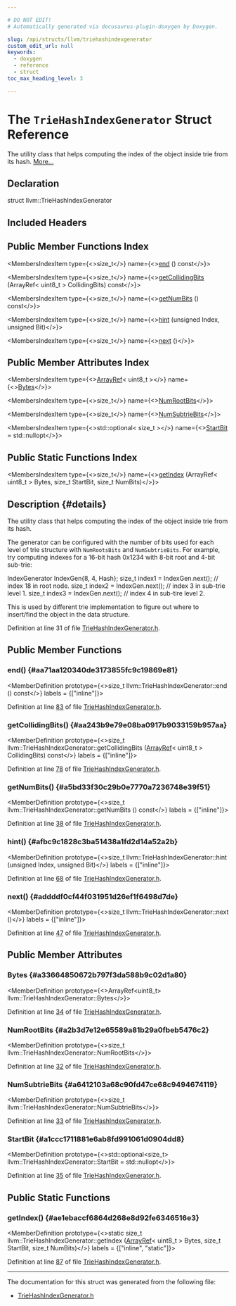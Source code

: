 ```yaml
---

# DO NOT EDIT!
# Automatically generated via docusaurus-plugin-doxygen by Doxygen.

slug: /api/structs/llvm/triehashindexgenerator
custom_edit_url: null
keywords:
  - doxygen
  - reference
  - struct
toc_max_heading_level: 3

---
```





# The `TrieHashIndexGenerator` Struct Reference

<DoxygenPage pluginConfig={pluginConfig}>

The utility class that helps computing the index of the object inside trie from its hash. <a href="#details">More...</a>

## Declaration

<CodeBlock>struct llvm::TrieHashIndexGenerator</CodeBlock>

## Included Headers

<IncludesList>
<IncludesListItem
  filePath="llvm/ADT/TrieHashIndexGenerator.h"
  permalink="/docs/api/files/include/include/llvm/include/llvm/adt/triehashindexgenerator-h"
  isLocal="true" />
</IncludesList>

## Public Member Functions Index

<MembersIndex>

<MembersIndexItem
  type={<>size&#95;t</>}
  name={<><a href="#aa71aa120340de3173855fc9c19869e81">end</a> () const</>}>
</MembersIndexItem>

<MembersIndexItem
  type={<>size&#95;t</>}
  name={<><a href="#aa243b9e79e08ba0917b9033159b957aa">getCollidingBits</a> (ArrayRef&lt; uint8&#95;t &gt; CollidingBits) const</>}>
</MembersIndexItem>

<MembersIndexItem
  type={<>size&#95;t</>}
  name={<><a href="#a5bd33f30c29b0e7770a7236748e39f51">getNumBits</a> () const</>}>
</MembersIndexItem>

<MembersIndexItem
  type={<>size&#95;t</>}
  name={<><a href="#afbc9c1828c3ba51438a1fd2d14a52a2b">hint</a> (unsigned Index, unsigned Bit)</>}>
</MembersIndexItem>

<MembersIndexItem
  type={<>size&#95;t</>}
  name={<><a href="#addddf0cf44f031951d26ef1f6498d7de">next</a> ()</>}>
</MembersIndexItem>

</MembersIndex>

## Public Member Attributes Index

<MembersIndex>

<MembersIndexItem
  type={<><a href="/docs/api/classes/llvm/arrayref">ArrayRef</a>&lt; uint8&#95;t &gt;</>}
  name={<><a href="#a33664850672b797f3da588b9c02d1a80">Bytes</a></>}>
</MembersIndexItem>

<MembersIndexItem
  type={<>size&#95;t</>}
  name={<><a href="#a2b3d7e12e65589a81b29a0fbeb5476c2">NumRootBits</a></>}>
</MembersIndexItem>

<MembersIndexItem
  type={<>size&#95;t</>}
  name={<><a href="#a6412103a68c90fd47ce68c9494674119">NumSubtrieBits</a></>}>
</MembersIndexItem>

<MembersIndexItem
  type={<>std::optional&lt; size&#95;t &gt;</>}
  name={<><a href="#a1ccc1711881e6ab8fd991061d0904dd8">StartBit</a> = std::nullopt</>}>
</MembersIndexItem>

</MembersIndex>

## Public Static Functions Index

<MembersIndex>

<MembersIndexItem
  type={<>size&#95;t</>}
  name={<><a href="#ae1ebaccf6864d268e8d92fe6346516e3">getIndex</a> (ArrayRef&lt; uint8&#95;t &gt; Bytes, size&#95;t StartBit, size&#95;t NumBits)</>}>
</MembersIndexItem>

</MembersIndex>

## Description {#details}

The utility class that helps computing the index of the object inside trie from its hash.

The generator can be configured with the number of bits used for each level of trie structure with <code>NumRootsBits</code> and <code>NumSubtrieBits</code>. For example, try computing indexes for a 16-bit hash 0x1234 with 8-bit root and 4-bit sub-trie:

IndexGenerator IndexGen&#123;8, 4, Hash&#125;; size&#95;t index1 = IndexGen.next(); // index 18 in root node. size&#95;t index2 = IndexGen.next(); // index 3 in sub-trie level 1. size&#95;t index3 = IndexGen.next(); // index 4 in sub-tire level 2.

This is used by different trie implementation to figure out where to insert/find the object in the data structure.

Definition at line 31 of file <a href="/docs/api/files/include/include/llvm/include/llvm/adt/triehashindexgenerator-h">TrieHashIndexGenerator.h</a>.

<SectionDefinition>

## Public Member Functions

### end() {#aa71aa120340de3173855fc9c19869e81}

<MemberDefinition
  prototype={<>size&#95;t llvm::TrieHashIndexGenerator::end () const</>}
  labels = {["inline"]}>

Definition at line <a href="/docs/api/files/include/include/llvm/include/llvm/adt/triehashindexgenerator-h/#l00083">83</a> of file <a href="/docs/api/files/include/include/llvm/include/llvm/adt/triehashindexgenerator-h">TrieHashIndexGenerator.h</a>.
</MemberDefinition>

### getCollidingBits() {#aa243b9e79e08ba0917b9033159b957aa}

<MemberDefinition
  prototype={<>size&#95;t llvm::TrieHashIndexGenerator::getCollidingBits (<a href="/docs/api/classes/llvm/arrayref">ArrayRef</a>&lt; uint8&#95;t &gt; CollidingBits) const</>}
  labels = {["inline"]}>

Definition at line <a href="/docs/api/files/include/include/llvm/include/llvm/adt/triehashindexgenerator-h/#l00078">78</a> of file <a href="/docs/api/files/include/include/llvm/include/llvm/adt/triehashindexgenerator-h">TrieHashIndexGenerator.h</a>.
</MemberDefinition>

### getNumBits() {#a5bd33f30c29b0e7770a7236748e39f51}

<MemberDefinition
  prototype={<>size&#95;t llvm::TrieHashIndexGenerator::getNumBits () const</>}
  labels = {["inline"]}>

Definition at line <a href="/docs/api/files/include/include/llvm/include/llvm/adt/triehashindexgenerator-h/#l00038">38</a> of file <a href="/docs/api/files/include/include/llvm/include/llvm/adt/triehashindexgenerator-h">TrieHashIndexGenerator.h</a>.
</MemberDefinition>

### hint() {#afbc9c1828c3ba51438a1fd2d14a52a2b}

<MemberDefinition
  prototype={<>size&#95;t llvm::TrieHashIndexGenerator::hint (unsigned Index, unsigned Bit)</>}
  labels = {["inline"]}>

Definition at line <a href="/docs/api/files/include/include/llvm/include/llvm/adt/triehashindexgenerator-h/#l00068">68</a> of file <a href="/docs/api/files/include/include/llvm/include/llvm/adt/triehashindexgenerator-h">TrieHashIndexGenerator.h</a>.
</MemberDefinition>

### next() {#addddf0cf44f031951d26ef1f6498d7de}

<MemberDefinition
  prototype={<>size&#95;t llvm::TrieHashIndexGenerator::next ()</>}
  labels = {["inline"]}>

Definition at line <a href="/docs/api/files/include/include/llvm/include/llvm/adt/triehashindexgenerator-h/#l00047">47</a> of file <a href="/docs/api/files/include/include/llvm/include/llvm/adt/triehashindexgenerator-h">TrieHashIndexGenerator.h</a>.
</MemberDefinition>

</SectionDefinition>

<SectionDefinition>

## Public Member Attributes

### Bytes {#a33664850672b797f3da588b9c02d1a80}

<MemberDefinition
  prototype={<>ArrayRef&lt;uint8&#95;t&gt; llvm::TrieHashIndexGenerator::Bytes</>}>

Definition at line <a href="/docs/api/files/include/include/llvm/include/llvm/adt/triehashindexgenerator-h/#l00034">34</a> of file <a href="/docs/api/files/include/include/llvm/include/llvm/adt/triehashindexgenerator-h">TrieHashIndexGenerator.h</a>.
</MemberDefinition>

### NumRootBits {#a2b3d7e12e65589a81b29a0fbeb5476c2}

<MemberDefinition
  prototype={<>size&#95;t llvm::TrieHashIndexGenerator::NumRootBits</>}>

Definition at line <a href="/docs/api/files/include/include/llvm/include/llvm/adt/triehashindexgenerator-h/#l00032">32</a> of file <a href="/docs/api/files/include/include/llvm/include/llvm/adt/triehashindexgenerator-h">TrieHashIndexGenerator.h</a>.
</MemberDefinition>

### NumSubtrieBits {#a6412103a68c90fd47ce68c9494674119}

<MemberDefinition
  prototype={<>size&#95;t llvm::TrieHashIndexGenerator::NumSubtrieBits</>}>

Definition at line <a href="/docs/api/files/include/include/llvm/include/llvm/adt/triehashindexgenerator-h/#l00033">33</a> of file <a href="/docs/api/files/include/include/llvm/include/llvm/adt/triehashindexgenerator-h">TrieHashIndexGenerator.h</a>.
</MemberDefinition>

### StartBit {#a1ccc1711881e6ab8fd991061d0904dd8}

<MemberDefinition
  prototype={<>std::optional&lt;size&#95;t&gt; llvm::TrieHashIndexGenerator::StartBit = std::nullopt</>}>

Definition at line <a href="/docs/api/files/include/include/llvm/include/llvm/adt/triehashindexgenerator-h/#l00035">35</a> of file <a href="/docs/api/files/include/include/llvm/include/llvm/adt/triehashindexgenerator-h">TrieHashIndexGenerator.h</a>.
</MemberDefinition>

</SectionDefinition>

<SectionDefinition>

## Public Static Functions

### getIndex() {#ae1ebaccf6864d268e8d92fe6346516e3}

<MemberDefinition
  prototype={<>static size&#95;t llvm::TrieHashIndexGenerator::getIndex (<a href="/docs/api/classes/llvm/arrayref">ArrayRef</a>&lt; uint8&#95;t &gt; Bytes, size&#95;t StartBit, size&#95;t NumBits)</>}
  labels = {["inline", "static"]}>

Definition at line <a href="/docs/api/files/include/include/llvm/include/llvm/adt/triehashindexgenerator-h/#l00087">87</a> of file <a href="/docs/api/files/include/include/llvm/include/llvm/adt/triehashindexgenerator-h">TrieHashIndexGenerator.h</a>.
</MemberDefinition>

</SectionDefinition>

<hr/>

The documentation for this struct was generated from the following file:

<ul>
<li><a href="/docs/api/files/include/include/llvm/include/llvm/adt/triehashindexgenerator-h">TrieHashIndexGenerator.h</a></li>
</ul>

</DoxygenPage>
